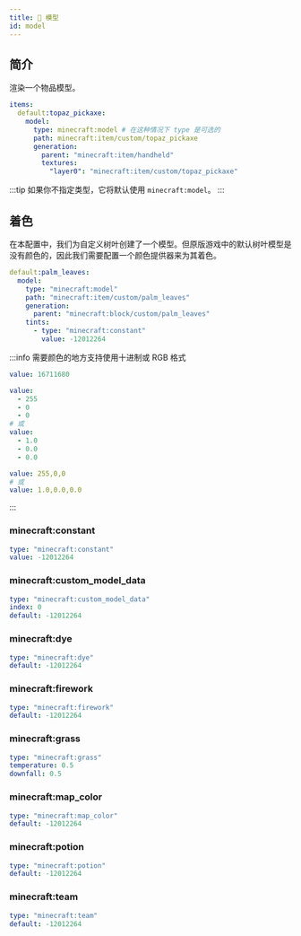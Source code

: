 ```yaml
---
title: 📐 模型
id: model
---
```



## 简介

<UrlCard
  url="https://zh.minecraft.wiki/w/物品模型映射#model"
  title="📐 模型"
/>

渲染一个物品模型。

```yaml
items:
  default:topaz_pickaxe:
    model:
      type: minecraft:model # 在这种情况下 type 是可选的
      path: minecraft:item/custom/topaz_pickaxe
      generation:
        parent: "minecraft:item/handheld"
        textures:
          "layer0": "minecraft:item/custom/topaz_pickaxe"
```

:::tip
如果你不指定类型，它将默认使用 `minecraft:model`。
:::

## 着色

在本配置中，我们为自定义树叶创建了一个模型。但原版游戏中的默认树叶模型是没有颜色的，因此我们需要配置一个颜色提供器来为其着色。

```yaml
default:palm_leaves:
  model:
    type: "minecraft:model"
    path: "minecraft:item/custom/palm_leaves"
    generation:
      parent: "minecraft:block/custom/palm_leaves"
    tints:
      - type: "minecraft:constant"
        value: -12012264
```

<UrlCard
  url="https://zh.minecraft.wiki/w/物品模型映射#model"
  title="🎨 着色"
/>

:::info
需要颜色的地方支持使用十进制或 RGB 格式

```yaml
value: 16711680
```

```yaml
value:
  - 255
  - 0
  - 0
# 或
value:
  - 1.0
  - 0.0
  - 0.0
```

```yaml
value: 255,0,0
# 或
value: 1.0,0.0,0.0
```
:::

### minecraft:constant

```yaml
type: "minecraft:constant"
value: -12012264
```

### minecraft:custom_model_data

```yaml
type: "minecraft:custom_model_data"
index: 0
default: -12012264
```

### minecraft:dye

```yaml
type: "minecraft:dye"
default: -12012264
```

### minecraft:firework

```yaml
type: "minecraft:firework"
default: -12012264
```

### minecraft:grass

```yaml
type: "minecraft:grass"
temperature: 0.5
downfall: 0.5
```

### minecraft:map_color

```yaml
type: "minecraft:map_color"
default: -12012264
```

### minecraft:potion

```yaml
type: "minecraft:potion"
default: -12012264
```

### minecraft:team

```yaml
type: "minecraft:team"
default: -12012264
```